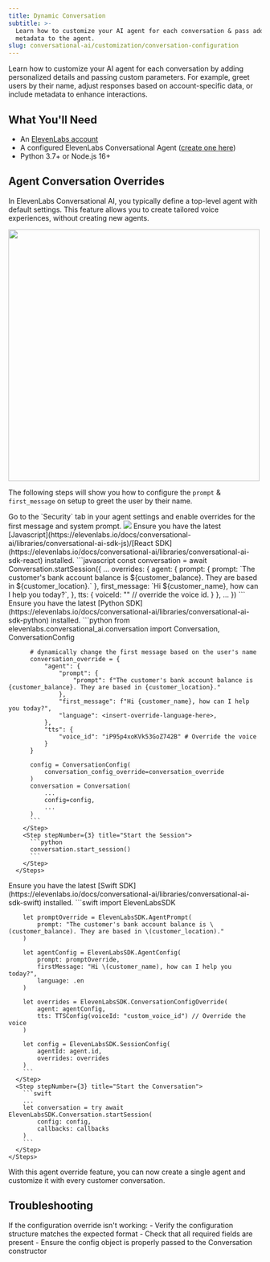 ```yaml
---
title: Dynamic Conversation
subtitle: >-
  Learn how to customize your AI agent for each conversation & pass additional
  metadata to the agent.
slug: conversational-ai/customization/conversation-configuration
---
```



Learn how to customize your AI agent for each conversation by adding personalized details and passing custom parameters. For example, greet users by their name, adjust responses based on account-specific data, or include metadata to enhance interactions.

## What You'll Need

- An [ElevenLabs account](https://elevenlabs.io)
- A configured ElevenLabs Conversational Agent ([create one here](/docs/conversational-ai/docs/agent-setup))
- Python 3.7+ or Node.js 16+

## Agent Conversation Overrides

In ElevenLabs Conversational AI, you typically define a top-level agent with default settings. This feature allows you to create tailored voice experiences, without creating new agents.

<Frame>
  <img width="500" src="../images/configuration-1.webp" />
</Frame>

The following steps will show you how to configure the `prompt` & `first_message` on setup to greet the user by their name.

<Steps>
  <Step title="Enable overrides">
    Go to the `Security` tab in your agent settings and enable overrides for the first message and system prompt.
    <Frame>
      <img src="../images/overrides.webp" />
    </Frame>
  </Step>
</Steps>

<Tabs>
  <Tab title="Javascript">
    <Tip>
        Ensure you have the latest [Javascript](https://elevenlabs.io/docs/conversational-ai/libraries/conversational-ai-sdk-js)/[React SDK](https://elevenlabs.io/docs/conversational-ai/libraries/conversational-ai-sdk-react) installed.
    </Tip>
    <Steps>
    <Step stepNumber={2} title="Start the session with custom overrides">
      ```javascript
      const conversation = await Conversation.startSession({
        ...
        overrides: {
            agent: {
                prompt: {
                    prompt: `The customer's bank account balance is ${customer_balance}. They are based in ${customer_location}.`
                },
                first_message: `Hi ${customer_name}, how can I help you today?`,
            },
            tts: {
                voiceId: "" // override the voice id.
            }
        },
        ...
      })
      ```
      </Step>
    </Steps>
  </Tab>
  <Tab title="Python">
    <Tip>
        Ensure you have the latest [Python SDK](https://elevenlabs.io/docs/conversational-ai/libraries/conversational-ai-sdk-python) installed.
    </Tip>
    <Steps>
        <Step stepNumber={2} title="Define the Conversation Override">
          ```python
          from elevenlabs.conversational_ai.conversation import Conversation, ConversationConfig

          # dynamically change the first message based on the user's name
          conversation_override = {
              "agent": {
                  "prompt": {
                      "prompt": f"The customer's bank account balance is {customer_balance}. They are based in {customer_location}."
                  },
                  "first_message": f"Hi {customer_name}, how can I help you today?",
                  "language": <insert-override-language-here>,
              },
              "tts": {
                  "voice_id": "iP95p4xoKVk53GoZ742B" # Override the voice
              }
          }

          config = ConversationConfig(
              conversation_config_override=conversation_override
          )
          conversation = Conversation(
              ...
              config=config,
              ...
          )
          ```
        </Step>
        <Step stepNumber={3} title="Start the Session">
          ```python
          conversation.start_session()
          ```
        </Step>
      </Steps>

  </Tab>

  <Tab title="Swift">
    <Tip>
        Ensure you have the latest [Swift SDK](https://elevenlabs.io/docs/conversational-ai/libraries/conversational-ai-sdk-swift) installed.
    </Tip>
    <Steps>
      <Step stepNumber={2} title="Define the Conversation Override">
        ```swift
        import ElevenLabsSDK

        let promptOverride = ElevenLabsSDK.AgentPrompt(
            prompt: "The customer's bank account balance is \(customer_balance). They are based in \(customer_location)."
        )

        let agentConfig = ElevenLabsSDK.AgentConfig(
            prompt: promptOverride,
            firstMessage: "Hi \(customer_name), how can I help you today?",
            language: .en
        )

        let overrides = ElevenLabsSDK.ConversationConfigOverride(
            agent: agentConfig,
            tts: TTSConfig(voiceId: "custom_voice_id") // Override the voice
        )

        let config = ElevenLabsSDK.SessionConfig(
            agentId: agent.id,
            overrides: overrides
        )
        ```
      </Step>
      <Step stepNumber={3} title="Start the Conversation">
        ```swift
        ...
        let conversation = try await ElevenLabsSDK.Conversation.startSession(
            config: config,
            callbacks: callbacks
        )
        ```
      </Step>
    </Steps>

  </Tab>
</Tabs>

With this agent override feature, you can now create a single agent and customize it with every customer conversation.


## Troubleshooting

<AccordionGroup>
  <Accordion title="Configuration Issues">
    If the configuration override isn't working:
    - Verify the configuration structure matches the expected format
    - Check that all required fields are present
    - Ensure the config object is properly passed to the Conversation constructor
  </Accordion>
</AccordionGroup>
